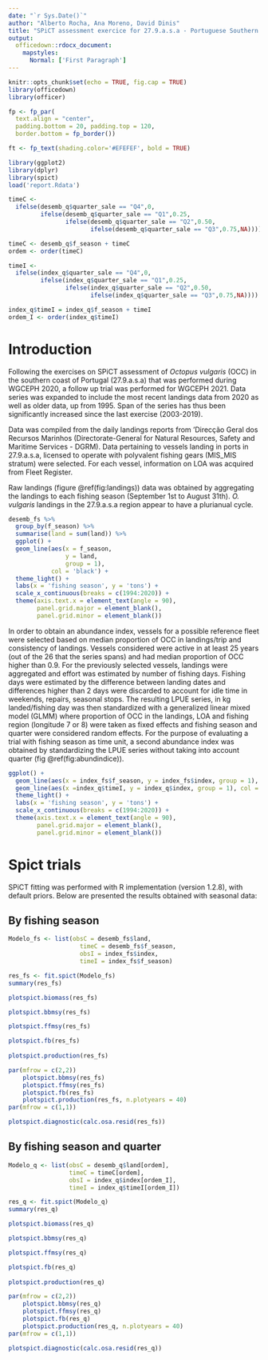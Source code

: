 ```yaml
---
date: "`r Sys.Date()`"
author: "Alberto Rocha, Ana Moreno, David Dinis"
title: "SPiCT assessment exercice for 27.9.a.s.a - Portuguese Southern Coast"
output: 
  officedown::rdocx_document:
    mapstyles:
      Normal: ['First Paragraph']
---
```


```r
knitr::opts_chunk$set(echo = TRUE, fig.cap = TRUE)
library(officedown)
library(officer)

fp <- fp_par(
  text.align = "center", 
  padding.bottom = 20, padding.top = 120, 
  border.bottom = fp_border())

ft <- fp_text(shading.color='#EFEFEF', bold = TRUE)
```

```r
library(ggplot2)
library(dplyr)
library(spict)
load('report.Rdata')

timeC <-
  ifelse(desemb_q$quarter_sale == "Q4",0,
         ifelse(desemb_q$quarter_sale == "Q1",0.25,
                ifelse(desemb_q$quarter_sale == "Q2",0.50,
                       ifelse(desemb_q$quarter_sale == "Q3",0.75,NA))))

timeC <- desemb_q$f_season + timeC
ordem <- order(timeC)

timeI <-
  ifelse(index_q$quarter_sale == "Q4",0,
         ifelse(index_q$quarter_sale == "Q1",0.25,
                ifelse(index_q$quarter_sale == "Q2",0.50,
                       ifelse(index_q$quarter_sale == "Q3",0.75,NA))))

index_q$timeI = index_q$f_season + timeI
ordem_I <- order(index_q$timeI)
```

# Introduction

Following the exercises on SPiCT assessment of *Octopus vulgaris* (OCC) in the southern coast of Portugal (27.9.a.s.a) that was performed during WGCEPH 2020, a follow up trial was performed for WGCEPH 2021. Data series was expanded to include the most recent landings data from 2020 as well as older data, up from 1995. Span of the series has thus been significantly increased since the last exercise (2003-2019). 

Data was compiled from the daily landings reports from 'Direcção Geral dos Recursos Marinhos (Directorate-General for Natural Resources, Safety and Maritime Services - DGRM). Data pertaining to vessels landing in ports in 27.9.a.s.a, licensed to operate with polyvalent fishing gears (MIS_MIS stratum) were selected. For each vessel, information on LOA was acquired from Fleet Register.

Raw landings (figure \@ref(fig:landings)) data was obtained by aggregating the landings to each fishing season (September 1st to August 31th). *O. vulgaris* landings in the 27.9.a.s.a region appear to have a plurianual cycle.

```r
desemb_fs %>%
  group_by(f_season) %>%
  summarise(land = sum(land)) %>%
  ggplot() + 
  geom_line(aes(x = f_season,
                y = land,
                group = 1),
            col = 'black') + 
  theme_light() + 
  labs(x = 'fishing season', y = 'tons') + 
  scale_x_continuous(breaks = c(1994:2020)) + 
  theme(axis.text.x = element_text(angle = 90),
        panel.grid.major = element_blank(),
        panel.grid.minor = element_blank())
```

In order to obtain an abundance index, vessels for a possible reference fleet were selected based on median proportion of OCC in landings/trip and consistency of landings. Vessels considered were active in at least 25 years (out of the 26 that the series spans) and had median proportion of OCC higher than 0.9. For the previously selected vessels, landings were aggregated and effort was estimated by number of fishing days. Fishing days were estimated by the difference between landing dates and differences higher than 2 days were discarded to account for idle time in weekends, repairs, seasonal stops. The resulting LPUE series, in kg landed/fishing day was then standardized with a generalized linear mixed model (GLMM) where proportion of OCC in the landings, LOA and fishing region (longitude 7 or 8) were taken as fixed effects and fishing season and quarter were considered random effects. For the purpose of evaluating a trial with fishing season as time unit, a second abundance index was obtained by standardizing the LPUE series without taking into account quarter  (fig \@ref(fig:abundindice)).

```r

ggplot() + 
  geom_line(aes(x = index_fs$f_season, y = index_fs$index, group = 1), col = 'red') + 
  geom_line(aes(x =index_q$timeI, y = index_q$index, group = 1), col = 'blue') + 
  theme_light() + 
  labs(x = 'fishing season', y = 'tons') + 
  scale_x_continuous(breaks = c(1994:2020)) + 
  theme(axis.text.x = element_text(angle = 90),
        panel.grid.major = element_blank(),
        panel.grid.minor = element_blank())
```

# Spict trials

SPiCT fitting was performed with R implementation (version 1.2.8), with default priors. Below are presented the results obtained with seasonal data:

## By fishing season

```r
Modelo_fs <- list(obsC = desemb_fs$land,
                    timeC = desemb_fs$f_season,
                    obsI = index_fs$index,
                    timeI = index_fs$f_season)
```

```r
res_fs <- fit.spict(Modelo_fs)
summary(res_fs)
```

```r
plotspict.biomass(res_fs)

plotspict.bbmsy(res_fs)

plotspict.ffmsy(res_fs)

plotspict.fb(res_fs)
 
plotspict.production(res_fs)

par(mfrow = c(2,2))
    plotspict.bbmsy(res_fs)
    plotspict.ffmsy(res_fs)
    plotspict.fb(res_fs)
    plotspict.production(res_fs, n.plotyears = 40)
par(mfrow = c(1,1))

plotspict.diagnostic(calc.osa.resid(res_fs))
```

## By fishing season and quarter

```r
Modelo_q <- list(obsC = desemb_q$land[ordem],
                 timeC = timeC[ordem],
                 obsI = index_q$index[ordem_I],
                 timeI = index_q$timeI[ordem_I])
```

```r
res_q <- fit.spict(Modelo_q)
summary(res_q)
```

```r
plotspict.biomass(res_q)

plotspict.bbmsy(res_q)

plotspict.ffmsy(res_q)

plotspict.fb(res_q)
 
plotspict.production(res_q)

par(mfrow = c(2,2))
    plotspict.bbmsy(res_q)
    plotspict.ffmsy(res_q)
    plotspict.fb(res_q)
    plotspict.production(res_q, n.plotyears = 40)
par(mfrow = c(1,1))

plotspict.diagnostic(calc.osa.resid(res_q))
```


